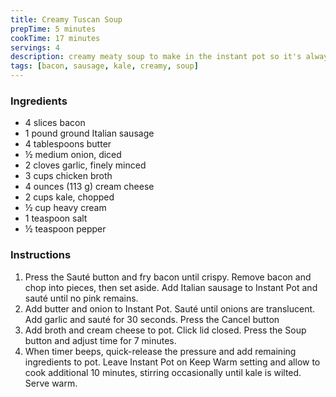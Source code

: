 ```yaml
---
title: Creamy Tuscan Soup
prepTime: 5 minutes
cookTime: 17 minutes
servings: 4
description: creamy meaty soup to make in the instant pot so it's always ready and delicious
tags: [bacon, sausage, kale, creamy, soup]
---
```


### Ingredients

- 4 slices bacon
- 1 pound ground Italian sausage
- 4 tablespoons butter
- ½ medium onion, diced
- 2 cloves garlic, finely minced
- 3 cups chicken broth
- 4 ounces (113 g) cream cheese
- 2 cups kale, chopped
- ½ cup heavy cream
- 1 teaspoon salt
- ½ teaspoon pepper

### Instructions

1. Press the Sauté button and fry bacon until crispy. Remove bacon and chop into pieces, then set aside. Add Italian sausage to Instant Pot and sauté until no pink remains.
1. Add butter and onion to Instant Pot. Sauté until onions are translucent. Add garlic and sauté for 30 seconds. Press the Cancel button
1. Add broth and cream cheese to pot. Click lid closed. Press the Soup button and adjust time for 7 minutes.
1. When timer beeps, quick-release the pressure and add remaining ingredients to pot. Leave Instant Pot on Keep Warm setting and allow to cook additional 10 minutes, stirring occasionally until kale is wilted. Serve warm.
